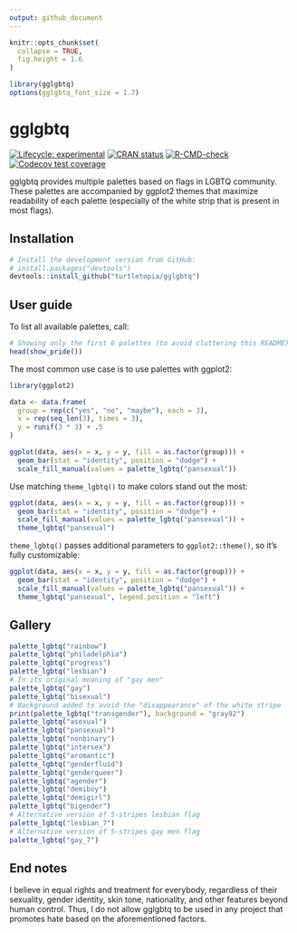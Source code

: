 ```yaml
---
output: github_document
---
```


```r
knitr::opts_chunk$set(
  collapse = TRUE,
  fig.height = 1.6
)

library(gglgbtq)
options(gglgbtq_font_size = 1.7)
```

# gglgbtq

<!-- badges: start -->
[![Lifecycle: experimental](https://img.shields.io/badge/lifecycle-experimental-orange.svg)](https://lifecycle.r-lib.org/articles/stages.html#experimental)
[![CRAN status](https://www.r-pkg.org/badges/version/gglgbtq)](https://CRAN.R-project.org/package=gglgbtq)
[![R-CMD-check](https://github.com/turtletopia/gglgbtq/workflows/R-CMD-check/badge.svg)](https://github.com/turtletopia/gglgbtq/actions)
[![Codecov test coverage](https://codecov.io/gh/turtletopia/gglgbtq/branch/master/graph/badge.svg)](https://codecov.io/gh/turtletopia/gglgbtq?branch=master)
<!-- badges: end -->

gglgbtq provides multiple palettes based on flags in LGBTQ community. These palettes are accompanied by ggplot2 themes that maximize readability of each palette (especially of the white strip that is present in most flags).

## Installation

```r
# Install the development version from GitHub:
# install.packages("devtools")
devtools::install_github("turtletopia/gglgbtq")
```

## User guide

To list all available palettes, call:

```r
# Showing only the first 6 palettes (to avoid cluttering this README)
head(show_pride())
```

The most common use case is to use palettes with ggplot2:

```r
library(ggplot2)

data <- data.frame(
  group = rep(c("yes", "no", "maybe"), each = 3),
  x = rep(seq_len(3), times = 3),
  y = runif(3 * 3) + .5
)

ggplot(data, aes(x = x, y = y, fill = as.factor(group))) +
  geom_bar(stat = "identity", position = "dodge") +
  scale_fill_manual(values = palette_lgbtq("pansexual"))
```

Use matching `theme_lgbtq()` to make colors stand out the most:

```r
ggplot(data, aes(x = x, y = y, fill = as.factor(group))) +
  geom_bar(stat = "identity", position = "dodge") +
  scale_fill_manual(values = palette_lgbtq("pansexual")) +
  theme_lgbtq("pansexual")
```

`theme_lgbtq()` passes additional parameters to `ggplot2::theme()`, so it's fully customizable:

```r
ggplot(data, aes(x = x, y = y, fill = as.factor(group))) +
  geom_bar(stat = "identity", position = "dodge") +
  scale_fill_manual(values = palette_lgbtq("pansexual")) +
  theme_lgbtq("pansexual", legend.position = "left")
```

## Gallery

```r
palette_lgbtq("rainbow")
palette_lgbtq("philadelphia")
palette_lgbtq("progress")
palette_lgbtq("lesbian")
# In its original meaning of "gay men"
palette_lgbtq("gay")
palette_lgbtq("bisexual")
# Background added to avoid the "disappearance" of the white stripe
print(palette_lgbtq("transgender"), background = "gray92")
palette_lgbtq("asexual")
palette_lgbtq("pansexual")
palette_lgbtq("nonbinary")
palette_lgbtq("intersex")
palette_lgbtq("aromantic")
palette_lgbtq("genderfluid")
palette_lgbtq("genderqueer")
palette_lgbtq("agender")
palette_lgbtq("demiboy")
palette_lgbtq("demigirl")
palette_lgbtq("bigender")
# Alternative version of 5-stripes lesbian flag
palette_lgbtq("lesbian_7")
# Alternative version of 5-stripes gay men flag
palette_lgbtq("gay_7")
```

## End notes

I believe in equal rights and treatment for everybody, regardless of their sexuality, gender identity, skin tone, nationality, and other features beyond human control. Thus, I do not allow gglgbtq to be used in any project that promotes hate based on the aforementioned factors.
